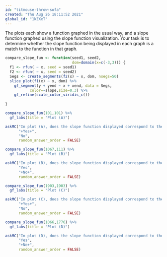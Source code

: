 ```yaml
---
id: "titmouse-throw-sofa"
created: "Thu Aug 26 18:11:52 2021"
global_id: "1kZXxT"
---
```


The plots each show a function graphed in the usual way, and a slope function graphed using the slope function visualization. Your task is to determine whether the slope function being displayed in each graph is a match to the function in that graph. 

```r
compare_slope_fun <- function(seed1, seed2, 
                              dom=domain(x=c(-3,3))) {
  f1 <- rfun( ~ x, seed = seed1)
  f2 <- rfun( ~ x, seed = seed2)
  Segs <- create_segments(f2(x) ~ x, dom, nsegs=50)
  slice_plot(f1(x) ~ x, dom) %>%
    gf_segment(y + yend ~ x + xend, data = Segs, 
           color=~slope,size=0.3) %>%
    gf_refine(scale_color_viridis_c())
  
}
```

```r
compare_slope_fun(101,101) %>%
  gf_labs(title = "Plot (A)")
```

```r
askMC("In plot (A), does the slope function displayed correspond to the function that's graphed?",
      "+Yes+",
      "No",
      random_answer_order = FALSE)
```


```r
compare_slope_fun(1067,111) %>%
  gf_labs(title = "Plot (B)")
```

```r
askMC("In plot (B), does the slope function displayed correspond to the function that's graphed?",
      "Yes",
      "+No+",
      random_answer_order = FALSE)
```

```r
compare_slope_fun(1903,1903) %>%
  gf_labs(title = "Plot (C)")
```

```r
askMC("In plot (C), does the slope function displayed correspond to the function that's graphed?",
      "+Yes+",
      "No",
      random_answer_order = FALSE)
```

```r
compare_slope_fun(1066,1776) %>%
  gf_labs(title = "Plot (D)")
```

```r
askMC("In plot (D), does the slope function displayed correspond to the function that's graphed?",
      "Yes",
      "+No+",
      random_answer_order = FALSE)
```
